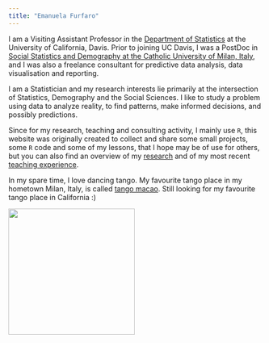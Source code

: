 ```yaml
---
title: "Emanuela Furfaro"
---
```


<div class = "row">
<div class = "col-md-8">

I am a Visiting Assistant Professor in the [Department of Statistics](https://statistics.ucdavis.edu/) at the University of California, Davis. Prior to joining UC Davis, I was a PostDoc in [Social Statistics and Demography at the Catholic University of Milan, Italy](https://docenti.unicatt.it/ppd2/en/docenti/59462/emanuela-furfaro/didattica), and I was also a freelance consultant for predictive data analysis, data visualisation and reporting. 


I am a Statistician and my research interests lie primarily at the intersection of Statistics, Demography and the Social Sciences. I like to study a problem using data to analyze reality, to find patterns, make informed decisions, and possibly predictions. 


Since for my research, teaching and consulting activity, I mainly use `R`, this website was originally created to collect and share some small projects, some `R` code and some of my lessons, that I hope may be of use for others, but you can also find an overview of my [research](research.html) and of my most recent [teaching experience](research.html).


In my spare time, I love dancing tango. My favourite tango place in my hometown Milan, Italy, is called [tango macao](http://www.macaomilano.org/spip.php?rubrique22). Still looking for my favourite tango place in California :)

</div>


![](ema-mountain.jpeg){width=250px}

</div>
</div>
